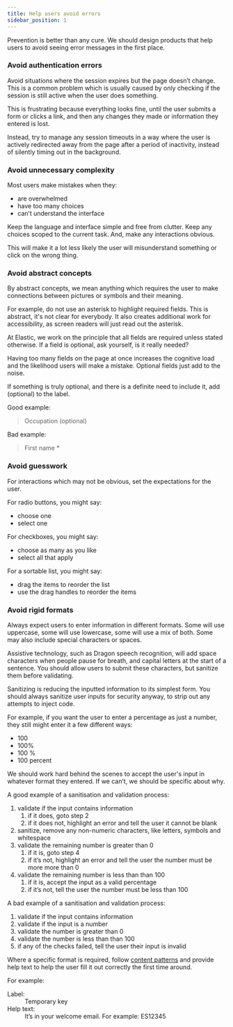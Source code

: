 ```yaml
---
title: Help users avoid errors
sidebar_position: 1
---
```


Prevention is better than any cure. We should design products that help users to avoid seeing error messages in the first place.

### Avoid authentication errors
Avoid situations where the session expires but the page doesn’t change. This is a common problem which is usually caused by only checking if the session is still active when the user does something.

This is frustrating because everything looks fine, until the user submits a form or clicks a link, and then any changes they made or information they entered is lost.

Instead, try to manage any session timeouts in a way where the user is actively redirected away from the page after a period of inactivity, instead of silently timing out in the background.

### Avoid unnecessary complexity
Most users make mistakes when they:
- are overwhelmed
- have too many choices
- can’t understand the interface

Keep the language and interface simple and free from clutter. Keep any choices scoped to the current task. And, make any interactions obvious.

This will make it a lot less likely the user will misunderstand something or click on the wrong thing.

### Avoid abstract concepts
By abstract concepts, we mean anything which requires the user to make connections between pictures or symbols and their meaning.

For example, do not use an asterisk to highlight required fields. This is abstract, it's not clear for everybody. It also creates additional work for accessibility, as screen readers will just read out the asterisk.

At Elastic, we work on the principle that all fields are required unless stated otherwise. If a field is optional, ask yourself, is it really needed?

Having too many fields on the page at once increases the cognitive load and the likelihood users will make a mistake. Optional fields just add to the noise.

If something is truly optional, and there is a definite need to include it, add (optional) to the label.

Good example:
> Occupation (optional)

Bad example:
> First name *

### Avoid guesswork
For interactions which may not be obvious, set the expectations for the user.

For radio buttons, you might say:
- choose one
- select one

For checkboxes, you might say:
- choose as many as you like
- select all that apply

For a sortable list, you might say:
- drag the items to reorder the list
- use the drag handles to reorder the items

### Avoid rigid formats
Always expect users to enter information in different formats. Some will use uppercase, some will use lowercase, some will use a mix of both. Some may also include special characters or spaces.

Assistive technology, such as Dragon speech recognition, will add space characters when people pause for breath, and capital letters at the start of a sentence. You should allow users to submit these characters, but sanitize them before validating.

Sanitizing is reducing the inputted information to its simplest form. You should always sanitize user inputs for security anyway, to strip out any attempts to inject code.

For example, if you want the user to enter a percentage as just a number, they still might enter it a few different ways:
- 100
- 100%
- 100 %
- 100 percent

We should work hard behind the scenes to accept the user's input in whatever format they entered. If we can’t, we should be specific about why.

A good example of a sanitisation and validation process:
<ol>
  <li>
    <span>validate if the input contains information</span>
    <ol>
      <li>
        <span>
          if it does, goto step 2
        </span>
      </li>
      <li>
        <span>
          if it does not, highlight an error and tell the user it cannot be blank
        </span>
      </li>
    </ol>
  </li>
  <li>
    <span>
      sanitize, remove any non-numeric characters, like letters, symbols and whitespace
    </span>
  </li>
  <li>
    <span>
      validate the remaining number is greater than 0
    </span>
    <ol>
      <li>
        <span>
          if it is, goto step 4
        </span>
      </li>
      <li>
        <span>
          if it’s not, highlight an error and tell the user the number must be more more than 0
        </span>
      </li>
    </ol>
  </li>
  <li>
    <span>
      validate the remaining number is less than than 100
    </span>
    <ol>
      <li>
        <span>
          if it is, accept the input as a valid percentage
        </span>
      </li>
      <li>
        <span>
          if it’s not, tell the user the number must be less than 100
        </span>
      </li>
    </ol>
  </li>
</ol>

A bad example of a sanitisation and validation process:
1. validate if the input contains information
2. validate if the input is a number
3. validate the number is greater than 0
4. validate the number is less than than 100
5. if any of the checks failed, tell the user their input is invalid

Where a specific format is required, follow [content patterns](../help-content.mdx#fields-and-settings) and provide help text to help the user fill it out correctly the first time around.

For example:
<dl>
  <dt>
    Label:
  </dt>
  <dd>
    Temporary key
  </dd>
  <dt>
    Help text:
  </dt>
  <dd>
    It’s in your welcome email. For example: ES12345
  </dd>
</dl>
